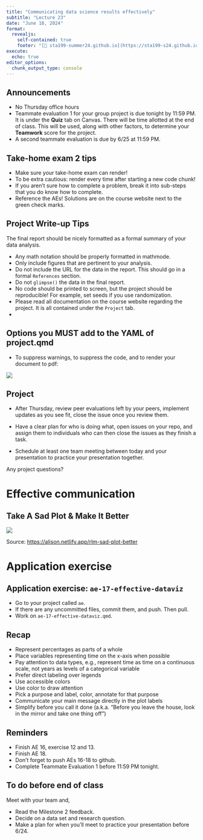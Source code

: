 ```yaml
---
title: "Communicating data science results effectively"
subtitle: "Lecture 23"
date: "June 18, 2024"
format: 
  revealjs:
    self-contained: true
    footer: "[🔗 sta199-summer24.github.io](https://sta199-s24.github.io/) &nbsp;·&nbsp; [❓ Ask on Ed](https://edstem.org/us/courses/59071/discussion/)"
execute: 
  echo: true
editor_options: 
  chunk_output_type: console
---
```


## Announcements {.smaller}

-   No Thursday office hours
-   Teammate evaluation 1 for your group project is due tonight by 11:59 PM. It is under the **Quiz** tab on Canvas. There will be time allotted at the end of class. This will be used, along with other factors, to determine your **Teamwork** score for the project.
-   A second teammate evaluation is due by 6/25 at 11:59 PM.

## Take-home exam 2 tips

-   Make sure your take-home exam can render! 
-   To be extra cautious: render every time after starting a new code chunk!
-   If you aren't sure how to complete a problem, break it into sub-steps that you do know how to complete.
-   Reference the AEs! Solutions are on the course website next to the green check marks.

## Project Write-up Tips {.smaller}

The final report should be nicely formatted as a formal summary of your data analysis. 


- Any math notation should be properly formatted in mathmode.
- Only include figures that are pertinent to your analysis.
-   Do not include the URL for the data in the report. This should go in a formal `References` section.
-   Do not `glimpse()` the data in the final report.
-   No code should be printed to screen, but the project should be reproducible! For example, set seeds if you use randomization.
-   Please read all documentation on the course website regarding the project. It is all contained under the `Project` tab.
-   

## Options you MUST add to the YAML of project.qmd  {.smaller}

- To suppress warnings, to suppress the code, and to render your document to pdf:

![](images/YAML_project.png)



## Project {.smaller}

-   After Thursday, review peer evaluations left by your peers, implement updates as you see fit, close the issue once you review them.

-   Have a clear plan for who is doing what, open issues on your repo, and assign them to individuals who can then close the issues as they finish a task.

-   Schedule at least one team meeting between today and your presentation to practice your presentation together.



::: task
Any project questions?
:::

# Effective communication

## Take A Sad Plot & Make It Better {.smaller}

![](images/sad-plot-to-better.gif)

::: aside
Source: [https://alison.netlify.app/rlm-sad-plot-better](alison.netlify.app/rlm-sad-plot-better)
:::

# Application exercise

## Application exercise: `ae-17-effective-dataviz` {.smaller}

::: appex
-   Go to your project called `ae`.
-   If there are any uncommitted files, commit them, and push. Then pull.
-   Work on `ae-17-effective-dataviz.qmd`.
:::

## Recap {.smaller}

::: incremental
-   Represent percentages as parts of a whole
-   Place variables representing time on the x-axis when possible
-   Pay attention to data types, e.g., represent time as time on a continuous scale, not years as levels of a categorical variable
-   Prefer direct labeling over legends
-   Use accessible colors
-   Use color to draw attention
-   Pick a purpose and label, color, annotate for that purpose
-   Communicate your main message directly in the plot labels
-   Simplify before you call it done (a.k.a. "Before you leave the house, look in the mirror and take one thing off")
:::

## Reminders {.smaller}

- Finish AE 16, exercise 12 and 13.
- Finish AE 18.
- Don't forget to push AEs 16-18 to github.
- Complete Teammate Evaluation 1 before 11:59 PM tonight.

## To do before end of class {.smaller}

Meet with your team and,

-   Read the Milestone 2 feedback.
-   Decide on a data set and research question.
-   Make a plan for when you'll meet to practice your presentation before 6/24.


